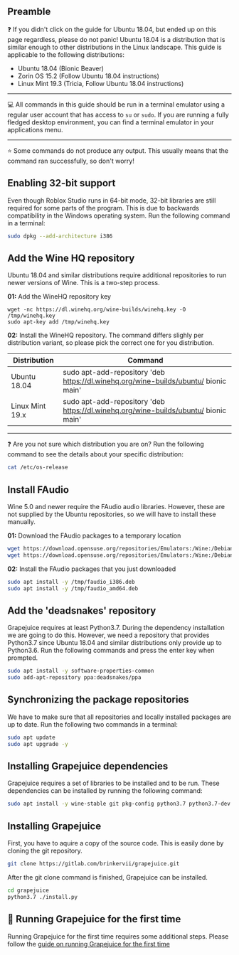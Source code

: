 ## Preamble
❓ If you didn't click on the guide for Ubuntu 18.04, but ended up on this page regardless, please do not panic! Ubuntu 18.04 is a distribution that is similar enough to other distributions in the Linux landscape. This guide is applicable to the following distributions:
- Ubuntu 18.04 (Bionic Beaver)
- Zorin OS 15.2 (Follow Ubuntu 18.04 instructions)
- Linux Mint 19.3 (Tricia, Follow Ubuntu 18.04 instructions)

---

💻 All commands in this guide should be run in a terminal emulator using a regular user account that has access to `su` or `sudo`. If you are running a fully fledged desktop environment, you can find a  terminal emulator in your applications menu.

---

⭐ Some commands do not produce any output. This usually means that the command ran successfully, so don't worry!

## Enabling 32-bit support
Even though Roblox Studio runs in 64-bit mode, 32-bit libraries are still required for some parts of the program. This is due to backwards compatibility in the Windows operating system. Run the following command in a terminal:
```sh
sudo dpkg --add-architecture i386
```

## Add the Wine HQ repository
Ubuntu 18.04 and similar distributions require additional repositories to run newer versions of Wine. This is a two-step process.

**01:** Add the WineHQ repository key
```
wget -nc https://dl.winehq.org/wine-builds/winehq.key -O /tmp/winehq.key
sudo apt-key add /tmp/winehq.key
```

**02:** Install the WineHQ repository. The command differs slighly per distribution variant, so please pick the correct one for you distribution.

| Distribution                 | Command                                                                             |
|------------------------------|-------------------------------------------------------------------------------------|
| Ubuntu 18.04                 | sudo apt-add-repository 'deb https://dl.winehq.org/wine-builds/ubuntu/ bionic main' |
| Linux Mint 19.x              | sudo apt-add-repository 'deb https://dl.winehq.org/wine-builds/ubuntu/ bionic main' |

---

❓ Are you not sure which distribution you are on? Run the following command to see the details about your specific distribution:
```sh
cat /etc/os-release
```


## Install FAudio
Wine 5.0 and newer require the FAudio audio libraries. However, these are not supplied by the Ubuntu repositories, so we will have to install these manually.

**01:** Download the FAudio packages to a temporary location
```sh
wget https://download.opensuse.org/repositories/Emulators:/Wine:/Debian/xUbuntu_18.04/i386/libfaudio0_19.07-0~bionic_i386.deb -O /tmp/faudio_i386.deb
wget https://download.opensuse.org/repositories/Emulators:/Wine:/Debian/xUbuntu_18.04/amd64/libfaudio0_19.07-0~bionic_amd64.deb -O /tmp/faudio_amd64.deb
```

**02:** Install the FAudio packages that you just downloaded
```sh
sudo apt install -y /tmp/faudio_i386.deb
sudo apt install -y /tmp/faudio_amd64.deb
```

## Add the 'deadsnakes' repository
Grapejuice requires at least Python3.7. During the dependency installation we are going to do this. However, we need a repository that provides Python3.7 since Ubuntu 18.04 and similar distributions only provide up to Python3.6. Run the following commands and press the enter key when prompted.
```sh
sudo apt install -y software-properties-common
sudo add-apt-repository ppa:deadsnakes/ppa
```


## Synchronizing the package repositories
We have to make sure that all repositories and locally installed packages are up to date. Run the following two commands in a terminal:
```sh
sudo apt update
sudo apt upgrade -y
```

## Installing Grapejuice dependencies
Grapejuice requires a set of libraries to be installed and to be run. These dependencies can be installed by running the following command:
```sh
sudo apt install -y wine-stable git pkg-config python3.7 python3.7-dev python3-pip libcairo2-dev libgirepository1.0-dev libgtk-3-0 libgtk-3-bin gir1.2-gtk-3.0
```

## Installing Grapejuice
First, you have to aquire a copy of the source code. This is easily done by cloning the git repository.
```sh
git clone https://gitlab.com/brinkervii/grapejuice.git
```

After the git clone command is finished, Grapejuice can be installed.
```sh
cd grapejuice
python3.7 ./install.py
```

## 🚀 Running Grapejuice for the first time
Running Grapejuice for the first time requires some additional steps. Please follow the [guide on running Grapejuice for the first time](/Guides/First-time-setup)
